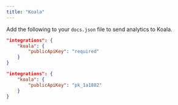```yaml
---
title: "Koala"
---
```


Add the following to your `docs.json` file to send analytics to Koala.

<CodeGroup>

```json Analytics options in docs.json
"integrations": {
    "koala": {
        "publicApiKey": "required"
    }
}
```

```json Example
"integrations": {
    "koala": {
        "publicApiKey": "pk_1a1882"
    }
}
```

</CodeGroup>
